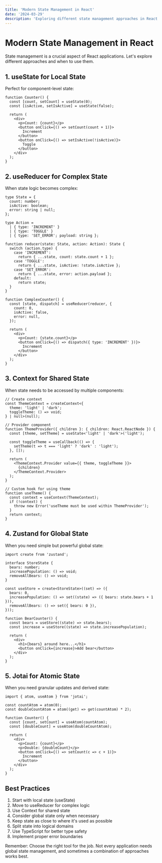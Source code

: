 ```yaml
---
title: 'Modern State Management in React'
date: '2024-03-29'
description: 'Exploring different state management approaches in React applications'
---
```


# Modern State Management in React

State management is a crucial aspect of React applications. Let's explore different approaches and when to use them.

## 1. useState for Local State

Perfect for component-level state:

```tsx
function Counter() {
  const [count, setCount] = useState(0);
  const [isActive, setIsActive] = useState(false);

  return (
    <div>
      <p>Count: {count}</p>
      <button onClick={() => setCount(count + 1)}>
        Increment
      </button>
      <button onClick={() => setIsActive(!isActive)}>
        Toggle
      </button>
    </div>
  );
}
```

## 2. useReducer for Complex State

When state logic becomes complex:

```tsx
type State = {
  count: number;
  isActive: boolean;
  error: string | null;
};

type Action =
  | { type: 'INCREMENT' }
  | { type: 'TOGGLE' }
  | { type: 'SET_ERROR'; payload: string };

function reducer(state: State, action: Action): State {
  switch (action.type) {
    case 'INCREMENT':
      return { ...state, count: state.count + 1 };
    case 'TOGGLE':
      return { ...state, isActive: !state.isActive };
    case 'SET_ERROR':
      return { ...state, error: action.payload };
    default:
      return state;
  }
}

function ComplexCounter() {
  const [state, dispatch] = useReducer(reducer, {
    count: 0,
    isActive: false,
    error: null,
  });

  return (
    <div>
      <p>Count: {state.count}</p>
      <button onClick={() => dispatch({ type: 'INCREMENT' })}>
        Increment
      </button>
    </div>
  );
}
```

## 3. Context for Shared State

When state needs to be accessed by multiple components:

```tsx
// Create context
const ThemeContext = createContext<{
  theme: 'light' | 'dark';
  toggleTheme: () => void;
} | null>(null);

// Provider component
function ThemeProvider({ children }: { children: React.ReactNode }) {
  const [theme, setTheme] = useState<'light' | 'dark'>('light');

  const toggleTheme = useCallback(() => {
    setTheme(t => t === 'light' ? 'dark' : 'light');
  }, []);

  return (
    <ThemeContext.Provider value={{ theme, toggleTheme }}>
      {children}
    </ThemeContext.Provider>
  );
}

// Custom hook for using theme
function useTheme() {
  const context = useContext(ThemeContext);
  if (!context) {
    throw new Error('useTheme must be used within ThemeProvider');
  }
  return context;
}
```

## 4. Zustand for Global State

When you need simple but powerful global state:

```tsx
import create from 'zustand';

interface StoreState {
  bears: number;
  increasePopulation: () => void;
  removeAllBears: () => void;
}

const useStore = create<StoreState>((set) => ({
  bears: 0,
  increasePopulation: () => set((state) => ({ bears: state.bears + 1 })),
  removeAllBears: () => set({ bears: 0 }),
}));

function BearCounter() {
  const bears = useStore((state) => state.bears);
  const increase = useStore((state) => state.increasePopulation);

  return (
    <div>
      <h1>{bears} around here...</h1>
      <button onClick={increase}>Add bear</button>
    </div>
  );
}
```

## 5. Jotai for Atomic State

When you need granular updates and derived state:

```tsx
import { atom, useAtom } from 'jotai';

const countAtom = atom(0);
const doubleCountAtom = atom((get) => get(countAtom) * 2);

function Counter() {
  const [count, setCount] = useAtom(countAtom);
  const [doubleCount] = useAtom(doubleCountAtom);

  return (
    <div>
      <p>Count: {count}</p>
      <p>Double: {doubleCount}</p>
      <button onClick={() => setCount(c => c + 1)}>
        Increment
      </button>
    </div>
  );
}
```

## Best Practices

1. Start with local state (useState)
2. Move to useReducer for complex logic
3. Use Context for shared state
4. Consider global state only when necessary
5. Keep state as close to where it's used as possible
6. Split state into logical domains
7. Use TypeScript for better type safety
8. Implement proper error boundaries

Remember: Choose the right tool for the job. Not every application needs global state management, and sometimes a combination of approaches works best. 